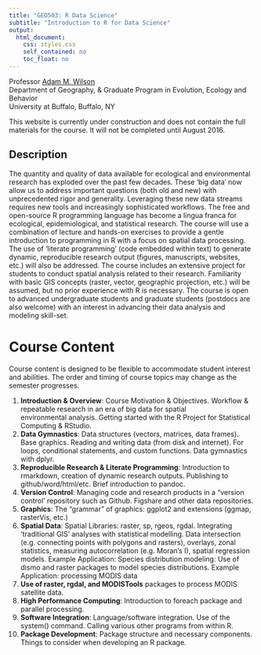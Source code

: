 ```yaml
---
title: "GEO503: R Data Science"
subtitle: "Introduction to R for Data Science"
output:
  html_document:
    css: styles.css
    self_contained: no
    toc_float: no
---
```


Professor <a href="http://adamwilson.us"> Adam M. Wilson </a><br>
Department of Geography, & Graduate Program in Evolution, Ecology and Behavior <br> 
University at Buffalo, Buffalo, NY

<i class="fa fa-exclamation-triangle" style="color:red" aria-hidden="true"></i> This website is currently under construction and does not contain the full materials for the course.  It will not be completed until August 2016.

## Description
The quantity and quality of data available for ecological and environmental research has exploded over the past few decades. These ‘big data’ now allow us to address important questions (both old and new) with unprecedented rigor and generality.  Leveraging these new data streams requires new tools and increasingly sophisticated workflows. The free and open-source R programming language has become a lingua franca for ecological, epidemiological, and statistical research.  The course will use a combination of lecture and hands-on exercises to provide a gentle introduction to programming in R with a focus on spatial data processing.  The use of ‘literate programming’ (code embedded within text) to generate dynamic, reproducible research output (figures, manuscripts, websites, etc.) will also be addressed. The course includes an extensive project for students to conduct spatial analysis related to their research. Familiarity with basic GIS concepts (raster, vector, geographic projection, etc.) will be assumed, but no prior experience with R is necessary.  The course is open to advanced undergraduate students and graduate students (postdocs are also welcome) with an interest in advancing their data analysis and modeling skill-set. 

# Course Content
Course content is designed to be flexible to accommodate student interest and abilities.  The order and timing of course topics may change as the semester progresses.  

1. **Introduction & Overview**:
        Course Motivation & Objectives. Workflow & repeatable research in an era of big data for spatial       
        environmental analysis.  Getting started with the R Project for Statistical Computing & RStudio.     
2. **Data Gymnastics**:
        Data structures (vectors, matrices, data frames). Base graphics. Reading and writing data (from disk            and internet). For loops, conditional statements, and custom functions.   Data gymnastics with dplyr.
3. **Reproducible Research & Literate Programming**:
        Introduction to rmarkdown, creation of dynamic research outputs. Publishing to github/word/html/etc. Brief introduction to pandoc.
4. **Version Control**: Managing code and research products in a “version control’ repository such as Github. Figshare and other data repositories. 
5. **Graphics**: The “grammar” of graphics: ggplot2 and extensions (ggmap, rasterVis, etc.)
6. **Spatial Data**: Spatial Libraries: raster, sp, rgeos, rgdal. Integrating ‘traditional GIS’ analyses with statistical modelling.  Data intersection (e.g. connecting points with polygons and rasters), overlays, zonal statistics, measuring autocorrelation (e.g. Moran’s I), spatial regression models. Example Application: Species distribution modeling: Use of dismo and raster packages to model species distributions. Example Application: processing MODIS data
7. **Use of raster, rgdal, and MODISTools** packages to process MODIS satellite data.
8. **High Performance Computing**: Introduction to foreach package and parallel processing.  
9. **Software Integration**: Language/software integration.  Use of the system() command. Calling various other programs from within R.
10. **Package Development**: Package structure and necessary components.  Things to consider when developing an R package. 


